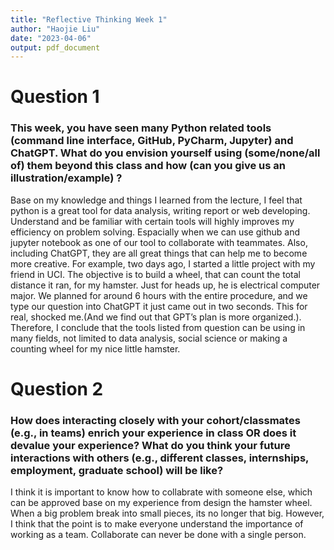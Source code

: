 ```yaml
---
title: "Reflective Thinking Week 1"
author: "Haojie Liu"
date: "2023-04-06"
output: pdf_document
---
```


\begin{flushright}UID: 905943123\end{flushright}


# Question 1

### This week, you have seen many Python related tools (command line interface, GitHub, PyCharm, Jupyter) and ChatGPT. What do you envision yourself using (some/none/all of) them beyond this class and how (can you give us an illustration/example) ?

Base on my knowledge and things I learned from the lecture, I feel that python is a great tool for data analysis, writing report or web developing. Understand and be familiar with certain tools will highly improves my efficiency on problem solving. Espacially when we can use github and jupyter notebook as one of our tool to collaborate with teammates. Also, including ChatGPT, they are all great things that can help me to become more creative. For example, two days ago, I started a little project with my friend in UCI. The objective is to build a wheel, that can count the total distance it ran, for my hamster. Just for heads up, he is electrical computer major. We planned for around 6 hours with the entire procedure, and we type our question into ChatGPT it just came out in two seconds. This for real, shocked me.(And we find out that GPT's plan is more organized.). Therefore, I conclude that the tools listed from question can be using in many fields, not limited to data analysis, social science or making a counting wheel for my nice little hamster.

# Question 2

### How does interacting closely with your cohort/classmates (e.g., in teams) enrich your experience in class OR does it devalue your experience? What do you think your future interactions with others (e.g., different classes, internships, employment, graduate school) will be like?

I think it is important to know how to collabrate with someone else, which can be approved base on my experience from design the hamster wheel. When a big problem break into small pieces, its no longer that big. However, I think that the point is to make everyone understand the importance of working as a team. Collaborate can never be done with a single person.







